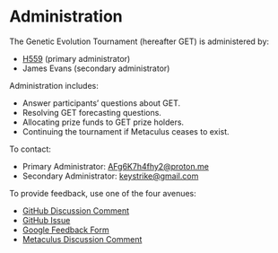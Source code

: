 # Administration

The Genetic Evolution Tournament (hereafter GET) is administered by:

* [H559](https://www.metaculus.com/accounts/profile/118777/) (primary administrator)
* James Evans (secondary administrator)

Administration includes:

* Answer participants' questions about GET.
* Resolving GET forecasting questions.
* Allocating prize funds to GET prize holders.
* Continuing the tournament if Metaculus ceases to exist.

To contact:

* Primary Administrator: <AFg6K7h4fhy2@proton.me>
* Secondary Administrator: <keystrike@gmail.com>

To provide feedback, use one of the four avenues:

* [GitHub Discussion Comment](https://github.com/AFg6K7h4fhy2/Genetic-Evolution-Tournament/discussions/28)
* [GitHub Issue](https://github.com/AFg6K7h4fhy2/Genetic-Evolution-Tournament/issues/new/choose)
* [Google Feedback Form]()
* [Metaculus Discussion Comment]()
